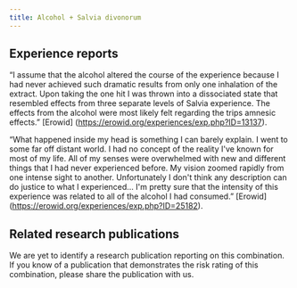 ---
title: Alcohol + Salvia divonorum
---
## Experience reports

“I assume that the alcohol altered the course of the experience because I had never achieved such dramatic results from only one inhalation of the extract. Upon taking the one hit I was thrown into a dissociated state that resembled effects from three separate levels of Salvia experience. The effects from the alcohol were most likely felt regarding the trips amnesic effects.” [Erowid] (https://erowid.org/experiences/exp.php?ID=13137).

“What happened inside my head is something I can barely explain. I went to some far off distant world. I had no concept of the reality I've known for most of my life. All of my senses were overwhelmed with new and different things that I had never experienced before. My vision zoomed rapidly from one intense sight to another. Unfortunately I don't think any description can do justice to what I experienced… I'm pretty sure that the intensity of this experience was related to all of the alcohol I had consumed.” [Erowid] (https://erowid.org/experiences/exp.php?ID=25182).

## Related research publications

We are yet to identify a research publication reporting on this combination. If you know of a publication that demonstrates the risk rating of this combination, please share the publication with us.
